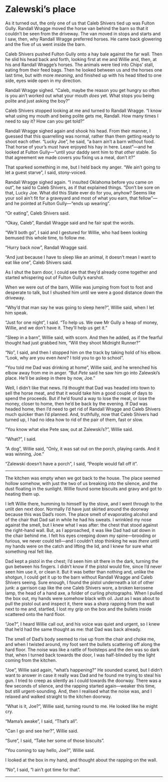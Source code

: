 # Zalewski's place

As it turned out, the only one of us that Caleb Shivers tied up was Fulton Gully. Randall Wragge moved the horse van behind the barn so that it couldn't be seen from the driveway. The van moved in stops and starts and I saw, then, why Randall Wragge preferred horses. He came back glowering and the five of us went inside the barn.

Caleb Shivers pushed Fulton Gully onto a hay bale against the far wall. Then he slid his head back and forth, looking first at me and Willie and, then, at his and Randall Wragge's horses. The animals were tied into Chips' stall, eating from their feed bags. Then he looked between us and the horses one last time, but with more *meaning*, and finished up with his head tilted to one side, eyes wide open in my direction.

Randall Wragge sighed. "Caleb, maybe the reason you get hungry so often is you ain't worked out what your mouth *does* yet. What stops you being polite and just asking the boy?"

Caleb Shivers stopped looking at me and turned to Randall Wragge. "I know what using my mouth and being polite gets me, Randall. How many times I need to say it? How can you get told?"

Randall Wragge sighed again and shook his head. From their manner, I guessed that this quarrelling was normal, rather than them getting ready to shoot each other. "Lucky Joe", he said, "a barn ain't a barn without food. That horse of your's must have enjoyed his hay in here. Least"—and he looked at Fulton Gully—"until your daddy sent him to that *other* stable. So that agreement we made covers you fixing us a meal, don't it?"

That sparked something in me, but I held back my anger. "We ain't going to let a guest starve", I said, stony-voiced.

Randall Wragge sighed again. "I insulted Oklahoma before you came on out", he said to Caleb Shivers, as if that explained things. "Don't be sore on that, Lucky Joe. What did this State ever do for you, anyhow? Seems like your soil ain't fit for a graveyard and most of what you earn, that fellow"—and he pointed at Fulton Gully—"ends up wearing".

"Or eating", Caleb Shivers said.

"Okay, Caleb", Randall Wragge said and he fair spat the words.

"We'll both go", I said and I gestured for Willie, who had been looking bemused this whole time, to follow me.

"Hurry back now", Randall Wragge said.

"And just because I have to sleep like an animal, it doesn't mean I want to eat like one", Caleb Shivers said.

As I shut the barn door, I could see that they'd already come together and started whispering out of Fulton Gully's earshot.

When we were out of the barn, Willie was jumping from foot to foot and desperate to talk, but I shushed him until we were a good distance down the driveway.

"Why'd that man say he was going to sleep here?", Willie said, when I let him speak.

"Just for one night", I said. "To help us. We owe Mr Gully a heap of money, Willie, and we don't have it. They'll help us get it."

"Sleep in a barn", Willie said, with scorn. And then he added, as if the fearful thought had just grabbed him, "Will they shoot Midnight Runner?"

"No", I said, and then I stopped him on the track by taking hold of his elbow. "Look, why are you even *here*? I told you to go to school".

"You told me Dad was drinking at home", Willie said, and he wrenched his elbow away from me in anger. "But *Pete* said he saw him go into Zalewski's place. He'll be asleep in there by now, Joe."

Well, I didn't like that news. I'd thought that Dad was headed into town to sell the horse meat, and that it would take him a good couple of days to spend the proceeds. But if he'd found a way to lose the meat, or lose the money, closer to home, then he'd be back by the evening. If Dad was headed home, then I'd need to get rid of Randall Wragge and Caleb Shivers much quicker than I'd planned. And, truthfully, now that Caleb Shivers had turned up, I had no idea how to rid of the pair of them, fast or slow.

"You know what else Pete saw, out at Zalewski's?", Willie said.

"What?", I said.

"A dog", Willie said, "Only, it was sat out on the porch, playing cards. And it was winning, Joe."

"Zalewski doesn't have a porch", I said, "People would fall off it".

***

The kitchen was empty when we got back to the house. The place seemed hollow somehow, with just the two of us breaking into the silence, and the dust floating in the sunlight. Willie found some biscuits and gravy and got to heating them up.

I left Willie there, humming to himself by the stove, and I went through to the unlit den next door. Normally I'd have just skirted around the doorway because this was Dad's room. The place smelt of evaporating alcohol and of the chair that Dad sat in while he had his sweats. I wrinkled my nose against the smell, but I knew what I was after: the chest that stood against the right-hand wall. But, as I approached, it was like Dad had sat down in the chair behind me. I felt his eyes creeping down my spine—brooding or furious, we never could tell—and I couldn't stop thinking he was *there* until my hands were on the catch and lifting the lid, and I knew for sure what something real felt like.  

Dad kept a pistol in the chest; I'd seen him sit there in the dark, turning the gun between his fingers. I didn't know if the pistol would fire, since I'd never seen him use it, or clean it. But it was better than nothing and, unlike the shotgun, I could get it up to the barn without Randall Wragge and Caleb Shivers seeing. Sure enough, I found the pistol underneath a lot of other junk: a garrison cap like the one Caleb Shivers wore, a broken kerosene lamp, the head of a hand axe, a folder of curling photographs. When I pulled the box out, my hands were somehow black with oil. Just as I was about to pull the pistol out and inspect it, there was a sharp rapping from the wall next to me and, startled, I lost my grip on the box and the bullets inside scattered onto the hard floor.

"Joe?", I heard Willie call out, and his voice was quiet and urgent, so I knew that he'd had the same thought as me: that Dad was back already.

The smell of Dad's body seemed to rise up from the chair and choke me, and when I twisted around, my foot sent the bullets scattering off along the hard floor. The noise was like a rattle of footsteps and the den was so dark that, when I turned back towards the door, I was half-blinded by the light coming from the kitchen.

"Joe", Willie said again, "what's happening?" He sounded scared, but I didn't want to answer in case it really was Dad and he found me trying to steal his gun. I tried to creep as silently as I could towards the doorway.  There was a few seconds of silence, and the rapping started again—weaker this time, but still urgent-sounding. And, then I realised what the noise was, and I relaxed and walked straight to the kitchen doorway.

"What is it, Joe?", Willie said, turning round to me. He looked like he might cry.

"Mama's awake", I said, "That's all".

"Can I go and see her?", Willie said.

"Sure", I said, "Take her some of those biscuits".

"You coming to say hello, Joe?", Willie said.

I looked at the box in my hand, and thought about the rapping on the wall.

"No", I said, "I ain't got time for that".

***

